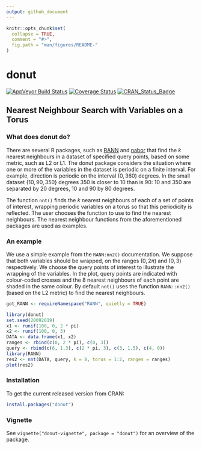 ```yaml
---
output: github_document
---
```


<!-- README.md is generated from README.Rmd. Please edit that file -->

```r
knitr::opts_chunk$set(
  collapse = TRUE,
  comment = "#>",
  fig.path = "man/figures/README-"
)
```

# donut

[![AppVeyor Build Status](https://ci.appveyor.com/api/projects/status/github/paulnorthrop/donut?branch=master&svg=true)](https://ci.appveyor.com/project/paulnorthrop/donut)
[![Coverage Status](https://codecov.io/github/paulnorthrop/donut/coverage.svg?branch=master)](https://codecov.io/github/paulnorthrop/donut?branch=master)
[![CRAN_Status_Badge](https://www.r-pkg.org/badges/version/donut)](https://cran.r-project.org/package=donut)

## Nearest Neighbour Search with Variables on a Torus

### What does donut do?

There are several R packages, such as [RANN](https://cran.r-project.org/package=RANN) and [nabor](https://cran.r-project.org/package=nabor) that find the $k$ nearest neighbours in a dataset of specified query points, based on some metric, such as L2 or L1.  The donut package considers the situation where one or more of the variables in the dataset is periodic on a finite interval.  For example, direction is periodic on the interval $(0, 360)$ degrees.  In the small dataset $\{10, 90, 350\}$ degrees 350 is closer to 10 than is 90: 10 and 350 are separated by 20 degrees, 10 and 90 by 80 degrees.

The function `nnt()` finds the $k$ nearest neighbours of each of a set of points of interest, wrapping periodic variables on a torus so that this periodicity is reflected. The user chooses the function to use to find the nearest neighbours.  The nearest neighbour functions from the aforementioned packages are used as examples.

### An example

We use a simple example from the `RANN:nn2()` documentation.  We suppose that both variables should be wrapped, on the ranges $(0, 2\pi)$ and $(0, 3)$ respectively.  We choose the query points of interest to illustrate the wrapping of the variables.  In the plot, query points are indicated with colour-coded crosses and the 8 nearest neighbours of each point are shaded in the same colour.  By default `nnt()` uses the function `RANN::nn2()` (based on the L2 metric) to find the nearest neighbours.

```r
got_RANN <- requireNamespace("RANN", quietly = TRUE)
```

```r
library(donut)
set.seed(20092019)
x1 <- runif(100, 0, 2 * pi)
x2 <- runif(100, 0, 3)
DATA <- data.frame(x1, x2)
ranges <- rbind(c(0, 2 * pi), c(0, 3))
query <- rbind(c(6, 1.3), c(2 * pi, 3), c(3, 1.5), c(4, 0))
library(RANN)
res2 <- nnt(DATA, query, k = 8, torus = 1:2, ranges = ranges)
plot(res2)
```

### Installation

To get the current released version from CRAN:

```r
install.packages("donut")
```

### Vignette

See `vignette("donut-vignette", package = "donut")` for an overview of the package.

